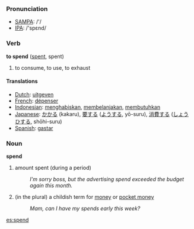 === Pronunciation ===
*[[w:SAMPA|SAMPA]]: /'/
*[[w:IPA|IPA]]: /'spεnd/

=== Verb ===

'''to spend''' ([[spent]], spent)

# to consume, to use, to exhaust

==== Translations ====
*[[Dutch]]: [[uitgeven]]
*[[French]]: [[dépenser]]
*[[Indonesian]]: [[habis|menghabiskan]], [[belanja|membelanjakan]], [[butuh|membutuhkan]]
*[[Japanese]]: [[かかる]] (kakaru), [[要]]する ([[よう]]する, yō-suru), [[消費]]する ([[しょうひ]]する, shōhi-suru)
*[[Spanish]]: [[gastar]]

===Noun===
'''spend'''
#amount spent (during a period)
#:''I'm sorry boss, but the advertising spend exceeded the budget again this month.''
#(in the plural) a childish term for [[money]] or [[pocket money]]
#:''Mam, can I have my spends early this week?''

[[es:spend]]